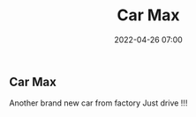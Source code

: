 ﻿---
date: 2022-04-26 07:00
title: Car Max
description: A max car
---
## Car Max

Another brand new car from factory
Just drive !!!